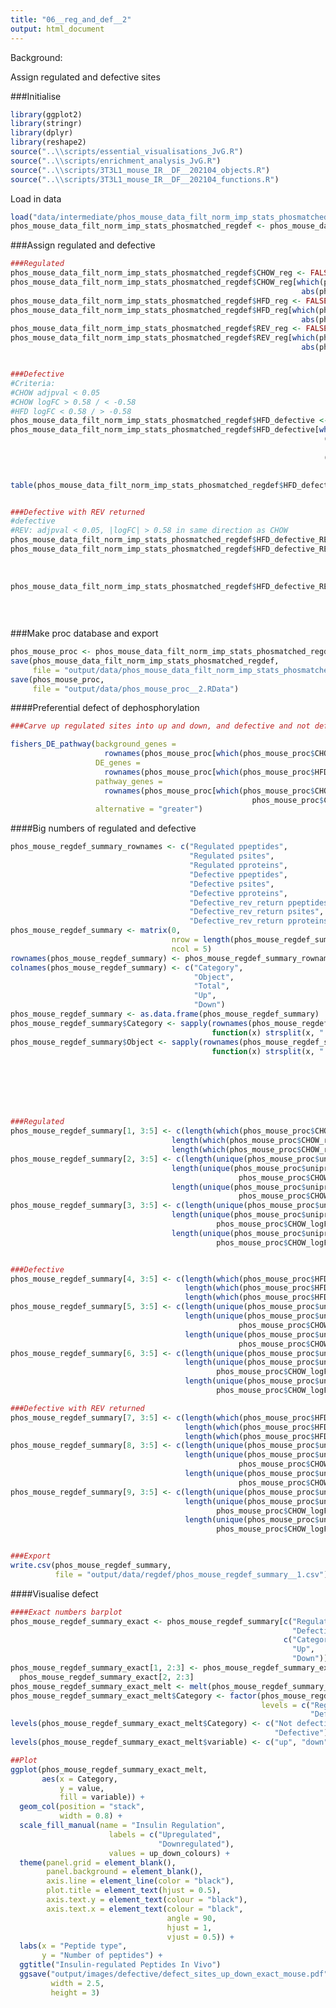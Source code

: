 ---
title: "06__reg_and_def__2"
output: html_document
---


Background:

Assign regulated and defective sites




###Initialise
```{r}
library(ggplot2)
library(stringr)
library(dplyr)
library(reshape2)
source("..\\scripts/essential_visualisations_JvG.R")
source("..\\scripts/enrichment_analysis_JvG.R")
source("..\\scripts/3T3L1_mouse_IR__DF__202104_objects.R")
source("..\\scripts/3T3L1_mouse_IR__DF__202104_functions.R")
```

Load in data
```{r}
load("data/intermediate/phos_mouse_data_filt_norm_imp_stats_phosmatched__2.RData")
phos_mouse_data_filt_norm_imp_stats_phosmatched_regdef <- phos_mouse_data_filt_norm_imp_stats_phosmatched
```


###Assign regulated and defective
```{r}
###Regulated
phos_mouse_data_filt_norm_imp_stats_phosmatched_regdef$CHOW_reg <- FALSE
phos_mouse_data_filt_norm_imp_stats_phosmatched_regdef$CHOW_reg[which(phos_mouse_data_filt_norm_imp_stats_phosmatched_regdef$CHOW_adj_p_val < 0.05 &
                                                                 abs(phos_mouse_data_filt_norm_imp_stats_phosmatched_regdef$CHOW_logFC) > 0.58)] <- TRUE
phos_mouse_data_filt_norm_imp_stats_phosmatched_regdef$HFD_reg <- FALSE
phos_mouse_data_filt_norm_imp_stats_phosmatched_regdef$HFD_reg[which(phos_mouse_data_filt_norm_imp_stats_phosmatched_regdef$HFD_adj_p_val < 0.05 &
                                                                 abs(phos_mouse_data_filt_norm_imp_stats_phosmatched_regdef$HFD_logFC) > 0.58)] <- TRUE
phos_mouse_data_filt_norm_imp_stats_phosmatched_regdef$REV_reg <- FALSE
phos_mouse_data_filt_norm_imp_stats_phosmatched_regdef$REV_reg[which(phos_mouse_data_filt_norm_imp_stats_phosmatched_regdef$REV_adj_p_val < 0.05 &
                                                                 abs(phos_mouse_data_filt_norm_imp_stats_phosmatched_regdef$REV_logFC) > 0.58)] <- TRUE


###Defective
#Criteria:
#CHOW adjpval < 0.05
#CHOW logFC > 0.58 / < -0.58
#HFD logFC < 0.58 / > -0.58
phos_mouse_data_filt_norm_imp_stats_phosmatched_regdef$HFD_defective <- FALSE
phos_mouse_data_filt_norm_imp_stats_phosmatched_regdef$HFD_defective[which(phos_mouse_data_filt_norm_imp_stats_phosmatched_regdef$CHOW_reg == TRUE &
                                                                      ((phos_mouse_data_filt_norm_imp_stats_phosmatched_regdef$CHOW_logFC > 0.58 & 
                                                                         phos_mouse_data_filt_norm_imp_stats_phosmatched_regdef$HFD_logFC < 0.58) |
                                                                      (phos_mouse_data_filt_norm_imp_stats_phosmatched_regdef$CHOW_logFC < -0.58 &
                                                                         phos_mouse_data_filt_norm_imp_stats_phosmatched_regdef$HFD_logFC > -0.58)))] <- TRUE

table(phos_mouse_data_filt_norm_imp_stats_phosmatched_regdef$HFD_defective)


###Defective with REV returned
#defective
#REV: adjpval < 0.05, |logFC| > 0.58 in same direction as CHOW
phos_mouse_data_filt_norm_imp_stats_phosmatched_regdef$HFD_defective_REV_returned <- FALSE
phos_mouse_data_filt_norm_imp_stats_phosmatched_regdef$HFD_defective_REV_returned[which(phos_mouse_data_filt_norm_imp_stats_phosmatched_regdef$HFD_defective == TRUE &
                                                                                          phos_mouse_data_filt_norm_imp_stats_phosmatched_regdef$CHOW_logFC > 0.58 &
                                                                                          phos_mouse_data_filt_norm_imp_stats_phosmatched_regdef$REV_adj_p_val < 0.05 &
                                                                                          phos_mouse_data_filt_norm_imp_stats_phosmatched_regdef$REV_logFC > 0.58)] <- TRUE
phos_mouse_data_filt_norm_imp_stats_phosmatched_regdef$HFD_defective_REV_returned[which(phos_mouse_data_filt_norm_imp_stats_phosmatched_regdef$HFD_defective == TRUE &
                                                                                          phos_mouse_data_filt_norm_imp_stats_phosmatched_regdef$CHOW_logFC < -0.58 &
                                                                                          phos_mouse_data_filt_norm_imp_stats_phosmatched_regdef$REV_adj_p_val < 0.05 &
                                                                                          phos_mouse_data_filt_norm_imp_stats_phosmatched_regdef$REV_logFC < -0.58)] <- TRUE
```

###Make proc database and export
```{r}
phos_mouse_proc <- phos_mouse_data_filt_norm_imp_stats_phosmatched_regdef
save(phos_mouse_data_filt_norm_imp_stats_phosmatched_regdef,
     file = "output/data/phos_mouse_data_filt_norm_imp_stats_phosmatched_regdef__2.RData")
save(phos_mouse_proc,
     file = "output/data/phos_mouse_proc__2.RData")
```

####Preferential defect of dephosphorylation
```{r}
###Carve up regulated sites into up and down, and defective and not defective

fishers_DE_pathway(background_genes = 
                     rownames(phos_mouse_proc[which(phos_mouse_proc$CHOW_reg == TRUE), ]),
                   DE_genes = 
                     rownames(phos_mouse_proc[which(phos_mouse_proc$HFD_defective == TRUE), ]),
                   pathway_genes = 
                     rownames(phos_mouse_proc[which(phos_mouse_proc$CHOW_reg == TRUE &
                                                      phos_mouse_proc$CHOW_logFC < -0.58), ]),
                   alternative = "greater")
```

####Big numbers of regulated and defective
```{r}
phos_mouse_regdef_summary_rownames <- c("Regulated ppeptides",
                                        "Regulated psites",
                                        "Regulated pproteins",
                                        "Defective ppeptides",
                                        "Defective psites",
                                        "Defective pproteins",
                                        "Defective_rev_return ppeptides",
                                        "Defective_rev_return psites",
                                        "Defective_rev_return pproteins")
phos_mouse_regdef_summary <- matrix(0,
                                    nrow = length(phos_mouse_regdef_summary_rownames),
                                    ncol = 5)
rownames(phos_mouse_regdef_summary) <- phos_mouse_regdef_summary_rownames
colnames(phos_mouse_regdef_summary) <- c("Category",
                                         "Object",
                                         "Total",
                                         "Up",
                                         "Down")
phos_mouse_regdef_summary <- as.data.frame(phos_mouse_regdef_summary)
phos_mouse_regdef_summary$Category <- sapply(rownames(phos_mouse_regdef_summary),
                                             function(x) strsplit(x, " ")[[1]][1])
phos_mouse_regdef_summary$Object <- sapply(rownames(phos_mouse_regdef_summary),
                                             function(x) strsplit(x, " ")[[1]][2])







###Regulated
phos_mouse_regdef_summary[1, 3:5] <- c(length(which(phos_mouse_proc$CHOW_reg == TRUE)),
                                    length(which(phos_mouse_proc$CHOW_reg == TRUE & phos_mouse_proc$CHOW_logFC > 0.58)),
                                    length(which(phos_mouse_proc$CHOW_reg == TRUE & phos_mouse_proc$CHOW_logFC < -0.58)))
phos_mouse_regdef_summary[2, 3:5] <- c(length(unique(phos_mouse_proc$uniprot_site[which(phos_mouse_proc$CHOW_reg == TRUE)])),
                                    length(unique(phos_mouse_proc$uniprot_site[which(phos_mouse_proc$CHOW_reg == TRUE &
                                                   phos_mouse_proc$CHOW_logFC > 0.58)])),
                                    length(unique(phos_mouse_proc$uniprot_site[which(phos_mouse_proc$CHOW_reg == TRUE &
                                                   phos_mouse_proc$CHOW_logFC < -0.58)])))
phos_mouse_regdef_summary[3, 3:5] <- c(length(unique(phos_mouse_proc$uniprot[which(phos_mouse_proc$CHOW_reg == TRUE)])),
                                    length(unique(phos_mouse_proc$uniprot[which(phos_mouse_proc$CHOW_reg == TRUE &
                                              phos_mouse_proc$CHOW_logFC > 0.58)])),
                                    length(unique(phos_mouse_proc$uniprot[which(phos_mouse_proc$CHOW_reg == TRUE &
                                              phos_mouse_proc$CHOW_logFC < -0.58)])))


###Defective
phos_mouse_regdef_summary[4, 3:5] <- c(length(which(phos_mouse_proc$HFD_defective == TRUE)),
                                       length(which(phos_mouse_proc$HFD_defective == TRUE & phos_mouse_proc$CHOW_logFC > 0.58)),
                                       length(which(phos_mouse_proc$HFD_defective == TRUE & phos_mouse_proc$CHOW_logFC < -0.58)))
phos_mouse_regdef_summary[5, 3:5] <- c(length(unique(phos_mouse_proc$uniprot_site[which(phos_mouse_proc$HFD_defective == TRUE)])),
                                       length(unique(phos_mouse_proc$uniprot_site[which(phos_mouse_proc$HFD_defective == TRUE &
                                                   phos_mouse_proc$CHOW_logFC > 0.58)])),
                                       length(unique(phos_mouse_proc$uniprot_site[which(phos_mouse_proc$HFD_defective == TRUE &
                                                   phos_mouse_proc$CHOW_logFC < -0.58)])))
phos_mouse_regdef_summary[6, 3:5] <- c(length(unique(phos_mouse_proc$uniprot[which(phos_mouse_proc$HFD_defective == TRUE)])),
                                       length(unique(phos_mouse_proc$uniprot[which(phos_mouse_proc$HFD_defective == TRUE &
                                              phos_mouse_proc$CHOW_logFC > 0.58)])),
                                       length(unique(phos_mouse_proc$uniprot[which(phos_mouse_proc$HFD_defective == TRUE &
                                              phos_mouse_proc$CHOW_logFC < -0.58)])))

###Defective with REV returned
phos_mouse_regdef_summary[7, 3:5] <- c(length(which(phos_mouse_proc$HFD_defective_REV_returned == TRUE)),
                                       length(which(phos_mouse_proc$HFD_defective_REV_returned == TRUE & phos_mouse_proc$CHOW_logFC > 0.58)),
                                       length(which(phos_mouse_proc$HFD_defective_REV_returned == TRUE & phos_mouse_proc$CHOW_logFC < -0.58)))
phos_mouse_regdef_summary[8, 3:5] <- c(length(unique(phos_mouse_proc$uniprot_site[which(phos_mouse_proc$HFD_defective_REV_returned == TRUE)])),
                                       length(unique(phos_mouse_proc$uniprot_site[which(phos_mouse_proc$HFD_defective_REV_returned == TRUE &
                                                   phos_mouse_proc$CHOW_logFC > 0.58)])),
                                       length(unique(phos_mouse_proc$uniprot_site[which(phos_mouse_proc$HFD_defective_REV_returned == TRUE &
                                                   phos_mouse_proc$CHOW_logFC < -0.58)])))
phos_mouse_regdef_summary[9, 3:5] <- c(length(unique(phos_mouse_proc$uniprot[which(phos_mouse_proc$HFD_defective_REV_returned == TRUE)])),
                                       length(unique(phos_mouse_proc$uniprot[which(phos_mouse_proc$HFD_defective_REV_returned == TRUE &
                                              phos_mouse_proc$CHOW_logFC > 0.58)])),
                                       length(unique(phos_mouse_proc$uniprot[which(phos_mouse_proc$HFD_defective_REV_returned == TRUE &
                                              phos_mouse_proc$CHOW_logFC < -0.58)])))


###Export
write.csv(phos_mouse_regdef_summary,
          file = "output/data/regdef/phos_mouse_regdef_summary__1.csv")
```


####Visualise defect
```{r}
####Exact numbers barplot
phos_mouse_regdef_summary_exact <- phos_mouse_regdef_summary[c("Regulated ppeptides",
                                                               "Defective ppeptides"), 
                                                             c("Category",
                                                               "Up",
                                                               "Down")]
phos_mouse_regdef_summary_exact[1, 2:3] <- phos_mouse_regdef_summary_exact[1, 2:3] -
  phos_mouse_regdef_summary_exact[2, 2:3]
phos_mouse_regdef_summary_exact_melt <- melt(phos_mouse_regdef_summary_exact)
phos_mouse_regdef_summary_exact_melt$Category <- factor(phos_mouse_regdef_summary_exact_melt$Category,
                                                        levels = c("Regulated",
                                                                   "Defective"))
levels(phos_mouse_regdef_summary_exact_melt$Category) <- c("Not defective",
                                                           "Defective")
levels(phos_mouse_regdef_summary_exact_melt$variable) <- c("up", "down")

##Plot
ggplot(phos_mouse_regdef_summary_exact_melt,
       aes(x = Category,
           y = value,
           fill = variable)) + 
  geom_col(position = "stack",
           width = 0.8) +
  scale_fill_manual(name = "Insulin Regulation",
                      labels = c("Upregulated",
                                 "Downregulated"),
                      values = up_down_colours) +
  theme(panel.grid = element_blank(),
        panel.background = element_blank(),
        axis.line = element_line(color = "black"),
        plot.title = element_text(hjust = 0.5),
        axis.text.y = element_text(colour = "black"),
        axis.text.x = element_text(colour = "black",
                                   angle = 90,
                                   hjust = 1,
                                   vjust = 0.5)) +
  labs(x = "Peptide type",
       y = "Number of peptides") +
  ggtitle("Insulin-regulated Peptides In Vivo") 
  ggsave("output/images/defective/defect_sites_up_down_exact_mouse.pdf",
         width = 2.5,
         height = 3)
```



























